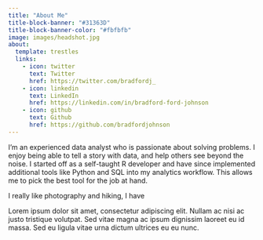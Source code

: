 ```yaml
---
title: "About Me"
title-block-banner: "#31363D"
title-block-banner-color: "#fbfbfb"
image: images/headshot.jpg
about:
  template: trestles
  links:
    - icon: twitter
      text: Twitter
      href: https://twitter.com/bradfordj_
    - icon: linkedin
      text: LinkedIn
      href: https://linkedin.com/in/bradford-ford-johnson
    - icon: github
      text: Github
      href: https://github.com/bradfordjohnson
---
```


I'm an experienced data analyst who is passionate about solving problems. I enjoy being able to tell a story with data, and help others see beyond the noise. I started off as a self-taught R developer and have since implemented additional tools like Python and SQL into my analytics workflow. This allows me to pick the best tool for the job at hand.

I really like photography and hiking, I have

Lorem ipsum dolor sit amet, consectetur adipiscing elit. Nullam ac nisi ac justo tristique volutpat. Sed vitae magna ac ipsum dignissim laoreet eu id massa. Sed eu ligula vitae urna dictum ultrices eu eu nunc.
